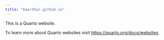 ```yaml
---
title: "baarthur.github.io"
---
```


This is a Quarto website.

To learn more about Quarto websites visit <https://quarto.org/docs/websites>.
